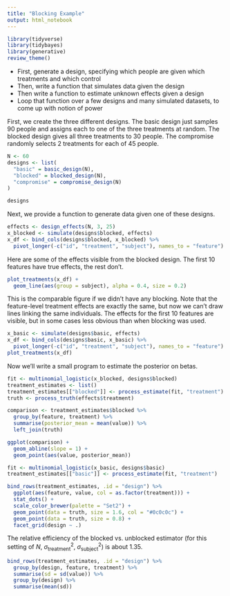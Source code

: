 ```yaml
---
title: "Blocking Example"
output: html_notebook
---
```


```r
library(tidyverse)
library(tidybayes)
library(generative)
review_theme()
```

* First, generate a design, specifying which people are given which treatments
and which control
* Then, write a function that simulates data given the design 
* Then write a function to estimate unknown effects given a design
* Loop that function over a few designs and many simulated datasets, to come up
with notion of power

First, we create the three different designs. The basic design just samples 90
people and assigns each to one of the three treatments at random. The blocked
design gives all three treatments to 30 people. The compromise randomly selects
2 treatments for each of 45 people.

```r
N <- 60
designs <- list(
  "basic" = basic_design(N),
  "blocked" = blocked_design(N),
  "compromise" = compromise_design(N)
)

designs
```

Next, we provide a function to generate data given one of these designs.

```r
effects <- design_effects(N, 3, 25)
x_blocked <- simulate(designs$blocked, effects)
x_df <- bind_cols(designs$blocked, x_blocked) %>%
  pivot_longer(-c("id", "treatment", "subject"), names_to = "feature")
```

Here are some of the effects visible from the blocked design. The first 10
features have true effects, the rest don't.

```r
plot_treatments(x_df) +
  geom_line(aes(group = subject), alpha = 0.4, size = 0.2) 
```

This is the comparable figure if we didn't have any blocking. Note that the
feature-level treatment effects are exactly the same, but now we can't draw
lines linking the same individuals. The effects for the first 10 features are
visible, but in some cases less obvious than when blocking was used.

```r
x_basic <- simulate(designs$basic, effects)
x_df <- bind_cols(designs$basic, x_basic) %>%
  pivot_longer(-c("id", "treatment", "subject"), names_to = "feature")
plot_treatments(x_df)
```

Now we'll write a small program to estimate the posterior on betas.

```r
fit <- multinomial_logistic(x_blocked, designs$blocked)
treatment_estimates <- list()
treatment_estimates[["blocked"]] <- process_estimate(fit, "treatment")
truth <- process_truth(effects$treatment)
```

```r
comparison <- treatment_estimates$blocked %>%
  group_by(feature, treatment) %>%
  summarise(posterior_mean = mean(value)) %>%
  left_join(truth)

ggplot(comparison) +
  geom_abline(slope = 1) +
  geom_point(aes(value, posterior_mean))
```

```r
fit <- multinomial_logistic(x_basic, designs$basic)
treatment_estimates[["basic"]] <- process_estimate(fit, "treatment")
```
```r
bind_rows(treatment_estimates, .id = "design") %>%
  ggplot(aes(feature, value, col = as.factor(treatment))) +
  stat_dots() +
  scale_color_brewer(palette = "Set2") +
  geom_point(data = truth, size = 1.6, col = "#0c0c0c") +
  geom_point(data = truth, size = 0.8) +
  facet_grid(design ~ .)
```

The relative efficiency of the blocked vs. unblocked estimator (for this setting
of $N$, $\sigma^2_{\text{treatment}}$, $\sigma^2_{\text{subject}}$) is about
1.35.

```r
bind_rows(treatment_estimates, .id = "design") %>%
  group_by(design, feature, treatment) %>%
  summarise(sd = sd(value)) %>%
  group_by(design) %>%
  summarise(mean(sd))
```
